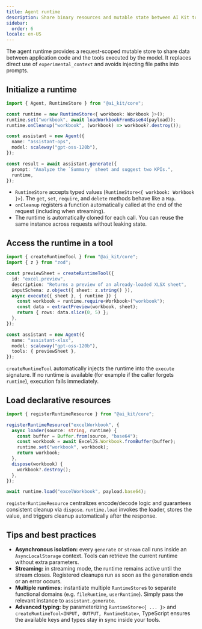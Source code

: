 ```yaml
---
title: Agent runtime
description: Share binary resources and mutable state between AI Kit tools
sidebar:
  order: 6
locale: en-US
---
```


The agent runtime provides a request-scoped mutable store to share data between application code and the tools executed by the model. It replaces direct use of `experimental_context` and avoids injecting file paths into prompts.

## Initialize a runtime

```ts
import { Agent, RuntimeStore } from "@ai_kit/core";

const runtime = new RuntimeStore<{ workbook: Workbook }>();
runtime.set("workbook", await loadWorkbookFromBase64(payload));
runtime.onCleanup("workbook", (workbook) => workbook?.destroy());

const assistant = new Agent({
  name: "assistant-ops",
  model: scaleway("gpt-oss-120b"),
});

const result = await assistant.generate({
  prompt: "Analyze the `Summary` sheet and suggest two KPIs.",
  runtime,
});
```

- `RuntimeStore` accepts typed values (`RuntimeStore<{ workbook: Workbook }>`). The `get`, `set`, `require`, and `delete` methods behave like a `Map`.
- `onCleanup` registers a function automatically called at the end of the request (including when streaming).
- The runtime is automatically cloned for each call. You can reuse the same instance across requests without leaking state.

## Access the runtime in a tool

```ts
import { createRuntimeTool } from "@ai_kit/core";
import { z } from "zod";

const previewSheet = createRuntimeTool({
  id: "excel.preview",
  description: "Returns a preview of an already-loaded XLSX sheet",
  inputSchema: z.object({ sheet: z.string() }),
  async execute({ sheet }, { runtime }) {
    const workbook = runtime.require<Workbook>("workbook");
    const data = extractPreview(workbook, sheet);
    return { rows: data.slice(0, 5) };
  },
});

const assistant = new Agent({
  name: "assistant-xlsx",
  model: scaleway("gpt-oss-120b"),
  tools: { previewSheet },
});
```

`createRuntimeTool` automatically injects the runtime into the `execute` signature. If no runtime is available (for example if the caller forgets `runtime`), execution fails immediately.

## Load declarative resources

```ts
import { registerRuntimeResource } from "@ai_kit/core";

registerRuntimeResource("excelWorkbook", {
  async loader(source: string, runtime) {
    const buffer = Buffer.from(source, "base64");
    const workbook = await ExcelJS.Workbook.fromBuffer(buffer);
    runtime.set("workbook", workbook);
    return workbook;
  },
  dispose(workbook) {
    workbook?.destroy();
  },
});

await runtime.load("excelWorkbook", payload.base64);
```

`registerRuntimeResource` centralizes encode/decode logic and guarantees consistent cleanup via `dispose`. `runtime.load` invokes the loader, stores the value, and triggers cleanup automatically after the response.

## Tips and best practices

- **Asynchronous isolation:** every `generate` or `stream` call runs inside an `AsyncLocalStorage` context. Tools can retrieve the current runtime without extra parameters.
- **Streaming:** in streaming mode, the runtime remains active until the stream closes. Registered cleanups run as soon as the generation ends or an error occurs.
- **Multiple runtimes:** instantiate multiple `RuntimeStore`s to separate functional domains (e.g. `fileRuntime`, `userRuntime`). Simply pass the relevant instance to `assistant.generate`.
- **Advanced typing:** by parameterizing `RuntimeStore<{ ... }>` and `createRuntimeTool<INPUT, OUTPUT, RuntimeState>`, TypeScript ensures the available keys and types stay in sync inside your tools.
